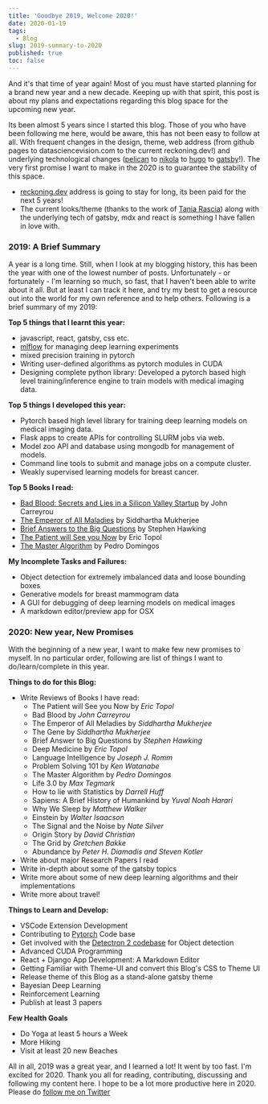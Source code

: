 ```yaml
---
title: 'Goodbye 2019, Welcome 2020!'
date: 2020-01-19
tags:
  - Blog
slug: 2019-summary-to-2020
published: true
toc: false
---
```


And it's that time of year again! Most of you must have started planning for a brand new year and a
new decade. Keeping up with that spirit, this post is about my plans and expectations regarding
this blog space for the upcoming new year.

Its been almost 5 years since I started this blog. Those of you who have been following me here,
would be aware, this has not been easy to follow at all. With frequent changes in the design,
theme, web address (from github pages to datasciencevision.com to the current reckoning.dev!) and
underlying technological changes ([pelican](https://blog.getpelican.com/) to
[nikola](https://getnikola.com/) to [hugo](https://gohugo.io/) to
[gatsby](https://www.gatsbyjs.org/)!). The very first promise I want to make in the 2020 is to
guarantee the stability of this space.

- [reckoning.dev](https://reckoning.dev/) address is going to stay for long, its been paid for the
  next 5 years!
- The current looks/theme (thanks to the work of [Tania Rascia](https://www.taniarascia.com/))
  along with the underlying tech of gatsby, mdx and react is something I have fallen in love with.

### 2019: A Brief Summary

A year is a long time. Still, when I look at my blogging history, this has been the year with one
of the lowest number of posts. Unfortunately - or fortunately - I'm learning so much, so fast, that
I haven't been able to write about it all. But at least I can track it here, and try my best to get
a resource out into the world for my own reference and to help others. Following is a brief summary
of my 2019:

**Top 5 things that I learnt this year:**

- javascript, react, gatsby, css etc.
- [mlflow](https://mlflow.org/) for managing deep learning experiments
- mixed precision training in pytorch
- Writing user-defined algorithms as pytorch modules in CUDA
- Designing complete python library: Developed a pytorch based high level training/inference engine
  to train models with medical imaging data.

**Top 5 things I developed this year:**

- Pytorch based high level library for training deep learning models on medical imaging data.
- Flask apps to create APIs for controlling SLURM jobs via web.
- Model zoo API and database using mongodb for management of models.
- Command line tools to submit and manage jobs on a compute cluster.
- Weakly supervised learning models for breast cancer.

**Top 5 Books I read:**

- [Bad Blood: Secrets and Lies in a Silicon Valley Startup](https://en.wikipedia.org/wiki/Bad_Blood:_Secrets_and_Lies_in_a_Silicon_Valley_Startup)
  by John Carreyrou
- [The Emperor of All Maladies](https://en.wikipedia.org/wiki/The_Emperor_of_All_Maladies) by
  Siddhartha Mukherjee
- [Brief Answers to the Big Questions](https://en.wikipedia.org/wiki/Brief_Answers_to_the_Big_Questions)
  by Stephen Hawking
- [The Patient will See you Now](https://www.amazon.com/Patient-Will-See-You-Now/dp/0465040020) by
  Eric Topol
- [The Master Algorithm](https://en.wikipedia.org/wiki/The_Master_Algorithm) by Pedro Domingos

**My Incomplete Tasks and Failures:**

- Object detection for extremely imbalanced data and loose bounding boxes
- Generative models for breast mammogram data
- A GUI for debugging of deep learning models on medical images
- A markdown editor/preview app for OSX

### 2020: New year, New Promises

With the beginning of a new year, I want to make few new promises to myself. In no particular
order, following are list of things I want to do/learn/complete in this year.

**Things to do for this Blog:**

- Write Reviews of Books I have read:
  - The Patient will See you Now by _Eric Topol_
  - Bad Blood by _John Carreyrou_
  - The Emperor of All Meladies by _Siddhartha Mukherjee_
  - The Gene by _Siddhartha Mukherjee_
  - Brief Answer to Big Questions by _Stephen Hawking_
  - Deep Medicine by _Eric Topol_
  - Language Intelligence by _Joseph J. Romm_
  - Problem Solving 101 by _Ken Watanabe_
  - The Master Algorithm by _Pedro Domingos_
  - Life 3.0 by _Max Tegmark_
  - How to lie with Statistics by _Darrell Huff_
  - Sapiens: A Brief History of Humankind by _Yuval Noah Harari_
  - Why We Sleep by _Matthew Walker_
  - Einstein by _Walter Isaacson_
  - The Signal and the Noise by _Nate Silver_
  - Origin Story by _David Christian_
  - The Grid by _Gretchen Bakke_
  - Abundance by _Peter H. Diamadis and Steven Kotler_
- Write about major Research Papers I read
- Write in-depth about some of the gatsby topics
- Write more about some of new deep learning algorithms and their implementations
- Write more about travel!

**Things to Learn and Develop:**

- VSCode Extension Development
- Contributing to [Pytorch](https://github.com/pytorch/pytorch) Code base
- Get involved with the [Detectron 2 codebase](https://github.com/facebookresearch/detectron2) for
  Object detection
- Advanced CUDA Programming
- React + Django App Development: A Markdown Editor
- Getting Familiar with Theme-UI and convert this Blog's CSS to Theme UI
- Release theme of this Blog as a stand-alone gatsby theme
- Bayesian Deep Learning
- Reinforcement Learning
- Publish at least 3 papers

**Few Health Goals**

- Do Yoga at least 5 hours a Week
- More Hiking
- Visit at least 20 new Beaches

All in all, 2019 was a great year, and I learned a lot! It went by too fast. I'm excited for 2020.
Thank you all for reading, contributing, discussing and following my content here. I hope to be a
lot more productive here in 2020. Please do
[follow me on Twitter](https://twitter.com/reckoningdev)
